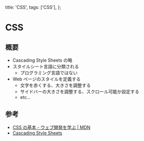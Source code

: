
  title: 'CSS',
  tags: ['CSS'],
};

# CSS

<Tags tags={meta.tags} />

## 概要
- Cascading Style Sheets の略
- スタイルシート言語に分類される
  - プログラミング言語ではない
- Web ページのスタイルを定義する
  - 文字を赤くする、大きさを調整する
  - サイドバーの大きさを調整する、スクロール可能か設定する
  - etc...

## 参考
- [CSS の基本 - ウェブ開発を学ぶ | MDN](https://developer.mozilla.org/ja/docs/Learn/Getting_started_with_the_web/CSS_basics)
- [Cascading Style Sheets](https://www.w3.org/Style/CSS/)


